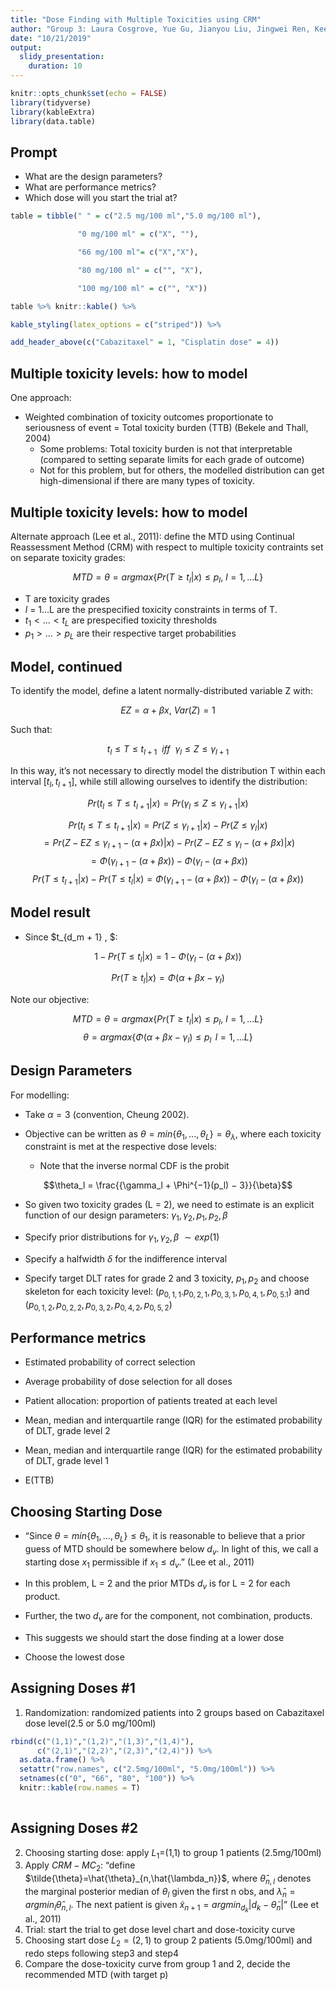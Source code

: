 ```yaml
---
title: "Dose Finding with Multiple Toxicities using CRM"
author: "Group 3: Laura Cosgrove, Yue Gu, Jianyou Liu, Jingwei Ren, Kee-Young Shin, Chu Yu, Adina Zhang"
date: "10/21/2019"
output: 
  slidy_presentation:
    duration: 10
---
```


```r
knitr::opts_chunk$set(echo = FALSE)
library(tidyverse)
library(kableExtra)
library(data.table)
```

## Prompt

- What are the design parameters? 
- What are performance metrics?
- Which dose will you start the trial at?

\newline
\newline
\newline

```r
table = tibble(" " = c("2.5 mg/100 ml","5.0 mg/100 ml"),

               "0 mg/100 ml" = c("X", ""),

               "66 mg/100 ml"= c("X","X"),

               "80 mg/100 ml" = c("", "X"),

               "100 mg/100 ml" = c("", "X"))

table %>% knitr::kable() %>%

kable_styling(latex_options = c("striped")) %>%

add_header_above(c("Cabazitaxel" = 1, "Cisplatin dose" = 4))
```

## Multiple toxicity levels: how to model

One approach: 

  - Weighted combination of toxicity outcomes proportionate to seriousness of event = Total toxicity burden (TTB) (Bekele and Thall, 2004)
    - Some problems: Total toxicity burden is not that interpretable (compared to setting separate limits for each grade of outcome)
    - Not for this problem, but for others, the modelled distribution can get high-dimensional if there are many types of toxicity.
    
## Multiple toxicity levels: how to model

Alternate approach (Lee et al., 2011): define the MTD using Continual Reassessment Method (CRM) with respect to multiple toxicity contraints set on separate toxicity grades:

$$MTD = \theta = argmax\{Pr(T \ge t_{l}|x) \le p_l, \ l = 1, ... L\}$$

- T are toxicity grades 
- $l$ = 1...L are the prespecified toxicity constraints in terms of T.
- $t_1 < ... < t_L$ are prespecified toxicity thresholds
- $p_1 > ... > p_L$ are their respective target probabilities

## Model, continued

To identify the model, define a  latent normally-distributed variable Z with:
  
  $$EZ = \alpha + \beta x, \ Var(Z) = 1$$ 
  
Such that:

$$t_l \le T \le t_{l+1} \ \ iff \ \ \gamma_l \le Z \le \gamma_{l+1}$$
 
In this way, it's not necessary to directly model the distribution T within each interval $[t_l, t_{l+1}]$, while still allowing ourselves to identify the distribution:
    
$$Pr(t_l \le T \le t_{l+1}|x) = Pr(\gamma_l \le Z \le \gamma_{l+1} | x)$$ 

$$Pr(t_l \le T \le t_{l+1}|x) = Pr(Z \le \gamma_{l+1} | x) - Pr(Z \le \gamma_{l} | x)$$ 
$$= Pr({Z - EZ}\le \gamma_{l+1} - (\alpha + \beta x)  | x) - Pr({Z - EZ} \le \gamma_{l} - (\alpha + \beta x) | x)$$ 
$$= \Phi(\gamma_{l+1} - (\alpha + \beta x)) - \Phi(\gamma_{l} - (\alpha + \beta x))$$ 
$$Pr(T \le t_{l+1}|x) - Pr(T \le t_{l} | x) = \Phi(\gamma_{l+1} - (\alpha + \beta x)) - \Phi(\gamma_{l} - (\alpha + \beta x))$$ 

## Model result

  - Since $t_{d_m + 1} \equiv \infty, $:
  
  $$1 -Pr(T \le t_{l} | x) =  1 -\Phi(\gamma_{l} - (\alpha + \beta x))$$
  
$$Pr(T \ge t_{l} | x) =  \Phi(\alpha + \beta x - \gamma_{l})$$
  
Note our objective:

$$MTD = \theta = argmax\{Pr(T \ge t_{l}|x) \le p_l, \ l = 1, ... L\}$$
$$\theta = argmax\{\Phi(\alpha + \beta x - \gamma_{l})\le p_l\, \ l = 1, ... L\}$$

## Design Parameters

For modelling:

- Take $\alpha = 3$ (convention, Cheung 2002).
  
- Objective can be written as  $\theta = min\{\theta_1, ..., \theta_L\} = \theta_{\lambda}$, where each toxicity constraint is met at the respective dose levels:
  -  Note that the inverse normal CDF is the probit

  
$$\theta_l = \frac{{\gamma_l + \Phi^{−1}(p_l) − 3}}{\beta}$$
  
- So given two toxicity grades (L = 2), we need to estimate is an explicit function of our design parameters: $\gamma_1, \gamma_2, p_1, p_2, \beta$

- Specify prior distributions for  $\gamma_1, \gamma_2, \beta$ $\sim exp(1)$

- Specify a halfwidth $\delta$ for the indifference interval 

- Specify target DLT rates for grade 2 and 3 toxicity, $p_1, p_2$ and choose skeleton for each toxicity level: $(p_{0,1, 1}.  p_{0,2,1}, p_{0,3,1}, p_{0,4,1},  p_{0,5.1})$ and $(p_{0,1,2},  p_{0,2,2}, p_{0,3,2}, p_{0,4,2},  p_{0,5,2})$ 


## Performance metrics

- Estimated probability of correct selection 

- Average probability of dose selection for all doses

- Patient allocation: proportion of patients treated at each level

- Mean, median and interquartile range (IQR) for the estimated probability of DLT, grade level 2

- Mean, median and interquartile range (IQR) for the estimated probability of DLT, grade level 1

- E(TTB)

## Choosing Starting Dose

- "Since $\theta = min\{\theta_1, ..., \theta_L\} \le \theta_1$, it is reasonable to believe that a prior guess of MTD should be somewhere below $d_v$. In light of this, we call a starting dose $x_1$ permissible if $x_1 \le d_v$." (Lee et al., 2011)

- In this problem, L = 2 and the prior MTDs $d_v$ is for L = 2 for each product.

- Further, the two $d_v$ are for the component, not combination, products.

- This suggests we should start the dose finding at a lower dose

- Choose the lowest dose

## Assigning Doses #1
1. Randomization: randomized patients into 2 groups based on Cabazitaxel dose level(2.5 or 5.0 mg/100ml)
```r
rbind(c("(1,1)","(1,2)","(1,3)","(1,4)"),
      c("(2,1)","(2,2)","(2,3)","(2,4)")) %>% 
  as.data.frame() %>% 
  setattr("row.names", c("2.5mg/100ml", "5.0mg/100ml")) %>%
  setnames(c("0", "66", "80", "100")) %>% 
  knitr::kable(row.names = T)
  
```


## Assigning Doses #2
2. Choosing starting dose: apply $L_1$=(1,1) to group 1 patients (2.5mg/100ml)
3. Apply $CRM-MC_2$: "define $\tilde{\theta}=\hat{\theta}_{n,\hat{\lambda_n}}$, where $\hat{\theta}_{n,l}$ denotes the marginal posterior median of $\theta_l$ given the first n obs, and $\hat{\lambda}_n=argmin_l\hat{\theta}_{n,l}$. The next patient is given $\tilde{x}_{n+1}=argmin_{d_k}|d_k-\tilde{\theta}_n|$" (Lee et al., 2011)
4. Trial: start the trial to get dose level chart and dose-toxicity curve
5. Choosing start dose $L_2=(2,1)$ to group 2 patients (5.0mg/100ml) and redo steps following step3 and step4
6. Compare the dose-toxicity curve from group 1 and 2, decide the recommended MTD (with target p)